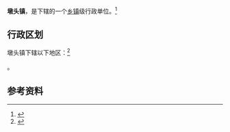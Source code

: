 {{中国乡级行政区|32/06/21/113/000}}

'''墩头镇'''，是{{PRC admin/fullname|32/06/21/113/000|3}}下辖的一个[[乡镇|乡镇]]级行政单位。<ref>{{PRC admin/ref sgc|{{PRC admin/parent|32/06/21/113/000}}}}</ref>

== 行政区划 ==

墩头镇下辖以下地区：<ref>{{PRC admin/ref sgc|32/06/21/113/000}}</ref>

{{PRC admin/children|32/06/21/113/000}}。

== 参考资料 ==

{{reflist}}

{{行政区划小作品}}
{{PRC admin/navcat|32/06/21/113/000}}